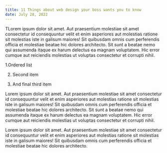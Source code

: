```yaml
---
title: 11 Things about web design your boss wants you to know
date: July 28, 2022
---
```


TLorem ipsum dolor sit amet. Aut praesentium molestiae sit amet consectetur id consequuntur velit et enim asperiores aut molestias ratione sit molestias iste in galisum maiores! Sit quibusdam omnis cum perferendis officia et molestiae beatae hic dolores architecto. Sit sunt a beatae nemo qui assumenda itaque ex harum delectus ea magnam voluptatem. Hic error cumque aut reiciendis molestias ut voluptas consectetur et corrupti nihil.

1.Ordered list

2. Second item

3. And final third item

Lorem ipsum dolor sit amet. Aut praesentium molestiae sit amet consectetur id consequuntur velit et enim asperiores aut molestias ratione sit molestias iste in galisum maiores! Sit quibusdam omnis cum perferendis officia et molestiae beatae hic dolores architecto. Sit sunt a beatae nemo qui assumenda itaque ex harum delectus ea magnam voluptatem. Hic error cumque aut reiciendis molestias ut voluptas consectetur et corrupti nihil.

Lorem ipsum dolor sit amet. Aut praesentium molestiae sit amet consectetur id consequuntur velit et enim asperiores aut molestias ratione sit molestias iste in galisum maiores! Sit quibusdam omnis cum perferendis officia et molestiae beatae hic dolores architecto.
